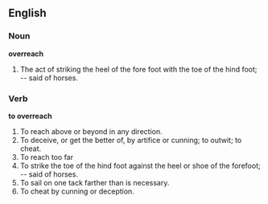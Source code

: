 ==English==

===Noun===

'''overreach'''

#The act of striking the heel of the fore foot with the toe of the hind foot; -- said of horses.

===Verb===

'''to overreach'''

#To reach above or beyond in any direction.
#To deceive, or get the better of, by artifice or cunning; to outwit; to cheat.
#To reach too far
#To strike the toe of the hind foot against the heel or shoe of the forefoot; -- said of horses.
#To sail on one tack farther than is necessary.
#To cheat by cunning or deception.